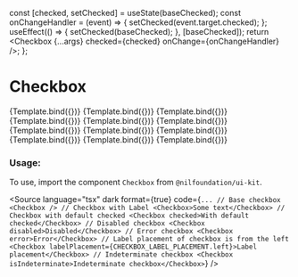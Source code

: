 
<Meta title="Form/Checkbox" component={Checkbox} />

  const [checked, setChecked] = useState(baseChecked);
  const onChangeHandler = (event) => {
    setChecked(event.target.checked);
  };
  useEffect(() => {
    setChecked(baseChecked);
  }, [baseChecked]);
  return <Checkbox {...args} checked={checked} onChange={onChangeHandler} />;
};

# Checkbox

<Canvas isColumn>
  <Story name="Base" args={{}}>
    {Template.bind({})}
  </Story>
  <Story name="With Label" args={{ children: "Label" }}>
    {Template.bind({})}
  </Story>
  <Story name="With Default Checked" args={{ children: "Label", checked: true }}>
    {Template.bind({})}
  </Story>
  <Story name="Disabled" args={{ children: "Label", disabled: true, checked: true }}>
    {Template.bind({})}
  </Story>
  <Story name="Error" args={{ children: "Label", error: true }}>
    {Template.bind({})}
  </Story>
  <Story name="Label Placement" args={{ children: "Label", labelPlacement: LABEL_PLACEMENT.left }}>
    {Template.bind({})}
  </Story>
  <Story name="Indeterminate checkbox" args={{ children: "Label", isIndeterminate: true }}>
    {Template.bind({})}
  </Story>
  <Story name="Toggle checked" args={{ children: "Label", checked: true, checkmarkType: "toggle" }}>
    {Template.bind({})}
  </Story>
  <Story
    name="Toggle checked with label placement"
    args={{ children: "Label", checked: true, checkmarkType: "toggle", labelPlacement: LABEL_PLACEMENT.left }}
  >
    {Template.bind({})}
  </Story>
  <Story name="Toggle unchecked" args={{ children: "Label", checked: false, checkmarkType: "toggle" }}>
    {Template.bind({})}
  </Story>
  <Story name="Toggle with error" args={{ children: "Label", error: true, checkmarkType: "toggle" }}>
    {Template.bind({})}
  </Story>
  <Story name="Toggle disabled" args={{ children: "Label", disabled: true, checkmarkType: "toggle" }}>
    {Template.bind({})}
  </Story>
</Canvas>

<ArgsTable of={Checkbox} />

### Usage:

To use, import the component `Checkbox` from `@nilfoundation/ui-kit`.

<Source
  language="tsx"
  dark
  format={true}
  code={`
        ...
        // Base checkbox
        <Checkbox />
        // Checkbox with Label
        <Checkbox>Some text</Checkbox>
        // Checkbox with default checked
        <Checkbox checked>With default checked</Checkbox>
        // Disabled checkbox
        <Checkbox disabled>Disabled</Checkbox>
        // Error checkbox
        <Checkbox error>Error</Checkbox>
        // Label placement of checkbox is from the left
        <Checkbox labelPlacement={CHECKBOX_LABEL_PLACEMENT.left}>Label placement</Checkbox>
        // Indeterminate checkbox
        <Checkbox isIndeterminate>Indeterminate checkbox</Checkbox>
    `}
/>

